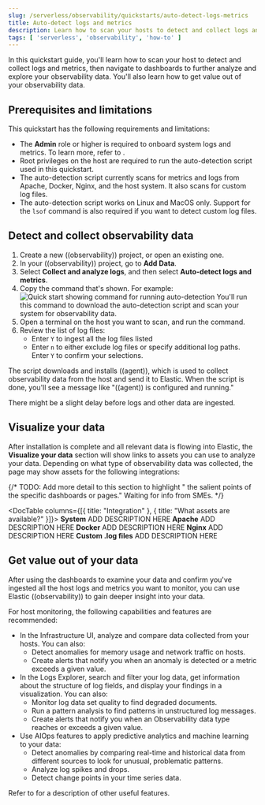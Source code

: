 ```yaml
---
slug: /serverless/observability/quickstarts/auto-detect-logs-metrics
title: Auto-detect logs and metrics
description: Learn how to scan your hosts to detect and collect logs and metrics.
tags: [ 'serverless', 'observability', 'how-to' ]
---
```


<p><DocBadge template="technical preview" /></p>

In this quickstart guide, you'll learn how to scan your host to detect and collect logs and metrics,
then navigate to dashboards to further analyze and explore your observability data.
You'll also learn how to get value out of your observability data.

## Prerequisites and limitations

This quickstart has the following requirements and limitations:

- The **Admin** role or higher is required to onboard system logs and metrics. To learn more, refer to <DocLink slug="/serverless/general/assign-user-roles" />.
- Root privileges on the host are required to run the auto-detection script used in this quickstart.
- The auto-detection script currently scans for metrics and logs from Apache, Docker, Nginx, and the host system.
   It also scans for custom log files.
- The auto-detection script works on Linux and MacOS only. Support for the `lsof` command is also required if you want to detect custom log files.

## Detect and collect observability data

1. <DocLink slug="/serverless/observability/create-an-observability-project">Create a new ((observability)) project</DocLink>, or open an existing one.
1. In your ((observability)) project, go to **Add Data**.
1. Select **Collect and analyze logs**, and then select **Auto-detect logs and metrics**.
1. Copy the command that's shown. For example:
  ![Quick start showing command for running auto-detection](../images/quickstart-autodetection-command.png)
  You'll run this command to download the auto-detection script and scan your system for observability data.
1. Open a terminal on the host you want to scan, and run the command.
1. Review the list of log files:
    - Enter `Y` to ingest all the log files listed
    - Enter `n` to either exclude log files or specify additional log paths. Enter `Y` to confirm your selections.

  The script downloads and installs ((agent)), which is used to collect observability data from the host and send it to Elastic.
  When the script is done, you'll see a message like "((agent)) is configured and running."

There might be a slight delay before logs and other data are ingested.

## Visualize your data

After installation is complete and all relevant data is flowing into Elastic,
the **Visualize your data** section will show links to assets you can use to analyze your data.
Depending on what type of observability data was collected,
the page may show assets for the following integrations:

{/* TODO: Add more detail to this section to highlight " the salient points of the specific dashboards or pages." Waiting for info from SMEs. */}

<DocTable columns={[{ title: "Integration" }, { title: "What assets are available?" }]}>
  <DocRow>
    <DocCell>**System**</DocCell>
    <DocCell>ADD DESCRIPTION HERE</DocCell>
  </DocRow>
  <DocRow>
    <DocCell>**Apache**</DocCell>
    <DocCell>ADD DESCRIPTION HERE</DocCell>
  </DocRow>
  <DocRow>
    <DocCell>**Docker**</DocCell>
    <DocCell>ADD DESCRIPTION HERE</DocCell>
  </DocRow>
  <DocRow>
    <DocCell>**Nginx**</DocCell>
    <DocCell>ADD DESCRIPTION HERE</DocCell>
  </DocRow>
  <DocRow>
    <DocCell>**Custom .log files**</DocCell>
    <DocCell>ADD DESCRIPTION HERE</DocCell>
  </DocRow>
</DocTable>

## Get value out of your data

After using the dashboards to examine your data and confirm you've ingested all the host logs and metrics you want to monitor,
you can use Elastic ((observability)) to gain deeper insight into your data.

For host monitoring, the following capabilities and features are recommended:

- In the <DocLink slug="/serverless/observability/infrastructure-monitoring">Infrastructure UI</DocLink>, analyze and compare data collected from your hosts.
You can also:
  - <DocLink slug="/serverless/observability/detect-metric-anomalies">Detect anomalies</DocLink> for memory usage and network traffic on hosts.
  - <DocLink slug="/serverless/observability/alerting">Create alerts</DocLink> that notify you when an anomaly is detected or a metric exceeds a given value.
- In the <DocLink slug="/serverless/observability/discover-and-explore-logs">Logs Explorer</DocLink>, search and filter your log data,
get information about the structure of log fields, and display your findings in a visualization.
You can also:
  - <DocLink slug="/serverless/observability/monitor-datasets">Monitor log data set quality</DocLink> to find degraded documents.
  - <DocLink slug="/serverless/observability/run-log-pattern-analysis">Run a pattern analysis</DocLink> to find patterns in unstructured log messages.
  - <DocLink slug="/serverless/observability/alerting">Create alerts</DocLink> that notify you when an Observability data type reaches or exceeds a given value.
- Use <DocLink slug="/serverless/observability/aiops">AIOps features</DocLink> to apply predictive analytics and machine learning to your data:
  - <DocLink slug="/serverless/observability/aiops-detect-anomalies">Detect anomalies</DocLink> by comparing real-time and historical data from different sources to look for unusual, problematic patterns.
  - <DocLink slug="/serverless/observability/aiops-analyze-spikes">Analyze log spikes and drops</DocLink>.
  - <DocLink slug="/serverless/observability/aiops-detect-change-points">Detect change points</DocLink> in your time series data.

Refer to <DocLink slug="/serverless/observability/serverless-observability-overview"/> for a description of other useful features.
